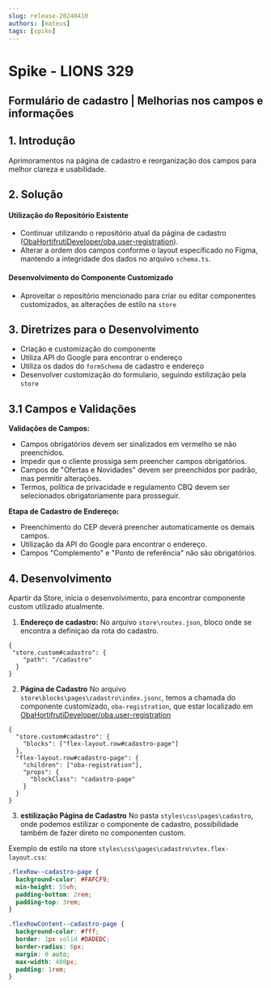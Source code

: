 ```yaml
---
slug: release-20240410
authors: [mateus]
tags: [spike]
---
```


# Spike - LIONS 329

## Formulário de cadastro | Melhorias nos campos e informações

## 1. Introdução

Aprimoramentos na página de cadastro e reorganização dos campos para melhor clareza e usabilidade.

## 2. Solução

#### Utilização do Repositório Existente
- Continuar utilizando o repositório atual da página de cadastro ([ObaHortifrutiDeveloper/oba.user-registration](https://github.com/ObaHortifrutiDeveloper/oba.user-registration)).
- Alterar a ordem dos campos conforme o layout especificado no Figma, mantendo a integridade dos dados no arquivo `schema.ts`.

#### Desenvolvimento do Componente Customizado
- Aproveitar o repositório mencionado para criar ou editar componentes customizados, as alterações de estilo na `store`

## 3. Diretrizes para o Desenvolvimento

- Criação e customização do componente
- Utiliza API do Google para encontrar o endereço
- Utiliza os dados do `formSchema` de cadastro e endereço
- Desenvolver customização do formulario, seguindo estilização pela `store`

## 3.1 Campos e Validações

**Validações de Campos:**

- Campos obrigatórios devem ser sinalizados em vermelho se não preenchidos.
- Impedir que o cliente prossiga sem preencher campos obrigatórios.
- Campos de "Ofertas e Novidades" devem ser preenchidos por padrão, mas permitir alterações.
- Termos, política de privacidade e regulamento CBQ devem ser selecionados obrigatoriamente para prosseguir.

**Etapa de Cadastro de Endereço:**

- Preenchimento do CEP deverá preencher automaticamente os demais campos.
- Utilização da API do Google para encontrar o endereço.
- Campos "Complemento" e "Ponto de referência" não são obrigatórios.

## 4. Desenvolvimento

Apartir da Store, inicia o desenvolvimento, para encontrar componente custom utilizado atualmente.

1. **Endereço de cadastro:** No arquivo `store\routes.json`, bloco onde se encontra a definiçao da rota do cadastro.

```jsonc
{
 "store.custom#cadastro": {
    "path": "/cadastro"
  }
}
```

2. **Página de Cadastro** No arquivo `store\blocks\pages\cadastro\index.jsonc`, temos a chamada do componente customizado, `oba-registration`, que estar localizado em [ObaHortifrutiDeveloper/oba.user-registration](https://github.com/ObaHortifrutiDeveloper/oba.user-registration)

```jsonc
{
  "store.custom#cadastro": {
    "blocks": ["flex-layout.row#cadastro-page"]
  },
  "flex-layout.row#cadastro-page": {
    "children": ["oba-registration"],
    "props": {
      "blockClass": "cadastro-page"
    }
  }
}
```

3. **estilização Página de Cadastro** No pasta `styles\css\pages\cadastro`, onde podemos estilizar o componente de cadastro, possibilidade também de fazer direto no componenten custom.

Exemplo de estilo na store `styles\css\pages\cadastro\vtex.flex-layout.css`:
```css
.flexRow--cadastro-page {
  background-color: #FAFCF9;
  min-height: 55vh;
  padding-bottom: 2rem;
  padding-top: 3rem;
}

.flexRowContent--cadastro-page {
  background-color: #fff;
  border: 1px solid #DADEDC;
  border-radius: 6px;
  margin: 0 auto;
  max-width: 480px;
  padding: 1rem;
}
```
